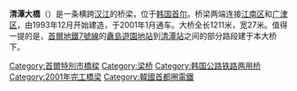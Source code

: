 {{Infobox Korean name
|img=Seoul Bridge 2 (264080625).jpeg
|caption=清潭大橋夜景
|hangul=청담대교
|hanja=淸潭大橋
|rr=Cheongdam Daegyo
|mr=Ch'ŏngdam Taegyo
}}
'''清潭大橋'''（{{kor|諺=청담대교|名=南|漢=淸潭大橋|羅=Cheongdam Daegyo}}）是一条横跨[[漢江_(韓國)|汉江]]的桥梁，位于[[韩国|韩国]][[首尔|首尔]]。桥梁两端连接[[江南区_(首尔)|江南区]]和[[广津区|广津区]]，由1993年12月开始建造，于2001年1月通车。大桥全长1211米，宽27米。值得一提的是，[[首爾地鐵7號線|首爾地鐵7號線]]的[[纛島遊園地站|纛島遊園地站]]到[[清潭站|清潭站]]之间的部分路段建于本大桥下。

{{汉江大桥}}

[[Category:首爾特別市橋樑|Category:首爾特別市橋樑]]
[[Category:梁桥|Category:梁桥]]
[[Category:韩国公路铁路两用桥|Category:韩国公路铁路两用桥]]
[[Category:2001年完工橋梁|Category:2001年完工橋梁]]
[[Category:韓國首都圈電鐵|Category:韓國首都圈電鐵]]

{{South Korea-stub}}